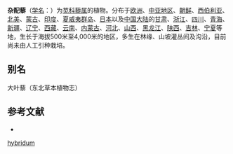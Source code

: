 {{Speciesbox
| name = 杂配藜
| status = 
| status_system = 
| image = Chenopodium hybridum (Sautod-Gänsefuß) IMG 1539.jpg
| genus = Chenopodium
| species = hybridum
| authority = L.
}}

'''杂配藜'''（[[学名|学名]]：{{lang|la|''Chenopodium hybridum''}}）为[[苋科|苋科]][[藜属|藜属]]的植物。分布于[[欧洲|欧洲]]、[[中亚地区|中亚地区]]、[[朝鲜|朝鲜]]、[[西伯利亚|西伯利亚]]、[[北美|北美]]、[[蒙古|蒙古]]、[[印度|印度]]、[[夏威夷群岛|夏威夷群岛]]、[[日本|日本]]以及[[中国大陆|中国大陆]]的[[甘肃|甘肃]]、[[浙江|浙江]]、[[四川|四川]]、[[青海|青海]]、[[新疆|新疆]]、[[辽宁|辽宁]]、[[西藏|西藏]]、[[云南|云南]]、[[内蒙古|内蒙古]]、[[河北|河北]]、[[山西|山西]]、[[黑龙江|黑龙江]]、[[陕西|陕西]]、[[吉林|吉林]]、[[宁夏|宁夏]]等地，生长于海拔500米至4,000米的地区，多生在林缘、山坡灌丛间及沟沿，目前尚未由人工引种栽培。

== 别名 ==
大叶藜（东北草本植物志）

== 参考文献 ==
<div class="references-small">
* {{cite web| url =http://www.bioinfo.cn/db05/KmzwSpecies.php?action=view&id=2997| title =杂配藜| work =《中国高等植物数据库全库》| publisher =中国科学院微生物研究所| author =昆明植物研究所| accessdate =2009-02-23| deadurl =yes| archiveurl =https://web.archive.org/web/20160305024317/http://www.bioinfo.cn/db05/KmzwSpecies.php?action=view&id=2997| archivedate =2016-03-05}}
</div>
{{Taxonbar|from=Q17398481}}

{{DEFAULTSORT:Chenopodiastrum hybridum}}
[[Category:藜属|hybridum]]


{{Amaranthaceae-stub}}